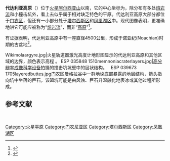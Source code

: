{{Infobox feature on celestial object
|name= 代达利亚高原
|image= [[Image:Daedalia_Planum.jpg|200px]]
|coordinates = {{coord|21.8|S|128.0|W|globe:mars_type:landmark|display=inline,title}}
}}
'''代达利亚高原'''（{{lang-en|Daedalia Planum}}）位于[[火星|火星]][[阿尔西亚山|阿尔西亚山]]以南，它的中心坐标为{{Coord|21.8|S|128.0|W|globe:Mars}}，除分布有多处[[熔岩流|熔岩流]]和小撞击坑外，看上去似乎属于相对缺乏特色的平原。代达利亚高原大部分都位于[[门农区|门农区]]，但还有一小部分处于[[塔尔西斯区|塔尔西斯区]]和[[凤凰湖区|凤凰湖区]]中。现代图像表明，更准确地讲它可能应被称为“[[熔岩流|熔岩流]]”，而非“[[高原|高原]]”<ref>{{cite web| url= http://themis.asu.edu/zoom-20040816A| title= THEMIS Image of the Day: Daedalia Planum| date= 2004-08-16| accessdate= 2020-11-25| archive-date= 2018-12-15| archive-url= https://web.archive.org/web/20181215070025/http://themis.asu.edu/zoom-20040816A| dead-url= no}}</ref>。

有证据表明，代达利亚高原中有一座直径4500公里，形成于诺亚纪(Noachian)时期的古盆地<ref>{{cite journal| bibcode=1990JGR....9510729C| title= 《火星代达利亚平原古代撞击盆地的证据》| last1=Craddock| first1= Robert A.| last2=Greeley |first2=Ronald |last3=Christensen |first3=Philip R.| journal=Journal of Geophysical Research | volume= 95|date=July 10, 1990| issue= B7| pages= 10729–10741| doi= 10.1029/JB095iB07p10729}}</ref>。
 
<gallery>
Wikimolaargyre.jpg|火星轨道器激光高度计地形图显示的代达利亚高原和其他区域的边界，颜色表示高程 。
ESP 035848 1510memnoniacraterlayers.jpg|[[高分辨率成像科学设备|高分辨率成像科学设备]]拍摄的撞击坑坑壁中的层状结构。
 
ESP 039673 1705layeredbuttes.jpg[[门农区|门农区]][[曼格拉谷|曼格拉谷]]中一群地垛底部暴露的地层结构，箭头指向坑中坐落的巨石。该凹坑可能是由风蚀、巨石升温融化地表冰或其他过程所形成。
</gallery>

==参考文献==
{{reflist}}
 
{{火星}}
{{Portal bar|太阳系}}
 
[[Category:火星平原|Category:火星平原]]
[[Category:门农尼亚区|Category:门农尼亚区]]
[[Category:塔尔西斯区|Category:塔尔西斯区]]
[[Category:凤凰湖区|Category:凤凰湖区]]